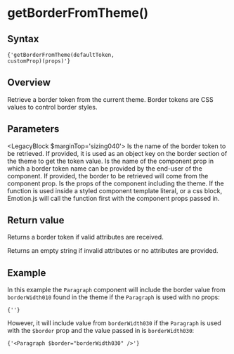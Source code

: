 

# getBorderFromTheme()

## Syntax

<Code>{'getBorderFromTheme(defaultToken, customProp)(props)'}</Code>

## Overview

Retrieve a border token from the current theme. Border tokens are CSS values to control border styles.

## Parameters

<LegacyBlock $marginTop='sizing040'>
  <Prop name='defaultToken' type='ThemeToken'>
    Is the name of the border token to be retrieved. If provided, it is used as an object key on the border section of the theme to get the token value.
  </Prop>
  <Prop name='customProp' type="Exclude<keyof Props, 'theme'>">
    Is the name of the component prop in which a border token name can be provided by the end-user of the component. If provided, the border to be retrieved will come from the component prop.
  </Prop>
  <Prop name='props' type='Props'>
    Is the props of the component including the theme. If the function is used inside a styled component template literal, or a css block, Emotion.js will call the function first with the component props passed in.
  </Prop>
</LegacyBlock>

## Return value

Returns a border token if valid attributes are received.

Returns an empty string if invalid attributes or no attributes are provided.

## Example

<CodeFromFile language="text" path="examples/utils/get-border-from-theme.tsx"/>

In this example the `Paragraph` component will include the border value from `borderWidth010` found in the theme if the `Paragraph` is used with no props:

<Code>{'<Paragraph />'}</Code>

However, it will include value from `borderWidth030` if the `Paragraph` is used with the `$border` prop and the value passed in is `borderWidth030`:

<Code>{'<Paragraph $border="borderWidth030" />'}</Code>
